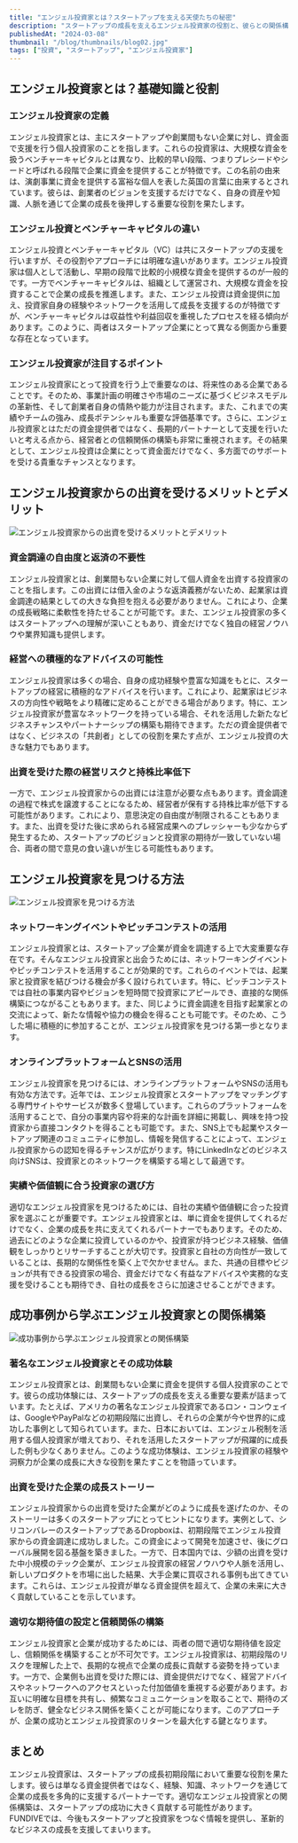 ```yaml
---
title: "エンジェル投資家とは？スタートアップを支える天使たちの秘密"
description: "スタートアップの成長を支えるエンジェル投資家の役割と、彼らとの関係構築について解説します。"
publishedAt: "2024-03-08"
thumbnail: "/blog/thumbnails/blog02.jpg"
tags: ["投資", "スタートアップ", "エンジェル投資家"]
---
```



## エンジェル投資家とは？基礎知識と役割

### エンジェル投資家の定義

エンジェル投資家とは、主にスタートアップや創業間もない企業に対し、資金面で支援を行う個人投資家のことを指します。これらの投資家は、大規模な資金を扱うベンチャーキャピタルとは異なり、比較的早い段階、つまりプレシードやシードと呼ばれる段階で企業に資金を提供することが特徴です。この名前の由来は、演劇事業に資金を提供する富裕な個人を表した英国の言葉に由来するとされています。彼らは、創業者のビジョンを支援するだけでなく、自身の資産や知識、人脈を通じて企業の成長を後押しする重要な役割を果たします。

### エンジェル投資とベンチャーキャピタルの違い

エンジェル投資とベンチャーキャピタル（VC）は共にスタートアップの支援を行いますが、その役割やアプローチには明確な違いがあります。エンジェル投資家は個人として活動し、早期の段階で比較的小規模な資金を提供するのが一般的です。一方でベンチャーキャピタルは、組織として運営され、大規模な資金を投資することで企業の成長を推進します。また、エンジェル投資は資金提供に加え、投資家自身の経験やネットワークを活用して成長を支援するのが特徴ですが、ベンチャーキャピタルは収益性や利益回収を重視したプロセスを経る傾向があります。このように、両者はスタートアップ企業にとって異なる側面から重要な存在となっています。

### エンジェル投資家が注目するポイント

エンジェル投資家にとって投資を行う上で重要なのは、将来性のある企業であることです。そのため、事業計画の明確さや市場のニーズに基づくビジネスモデルの革新性、そして創業者自身の情熱や能力が注目されます。また、これまでの実績やチームの強み、成長ポテンシャルも重要な評価基準です。さらに、エンジェル投資家とはただの資金提供者ではなく、長期的パートナーとして支援を行いたいと考える点から、経営者との信頼関係の構築も非常に重視されます。その結果として、エンジェル投資は企業にとって資金面だけでなく、多方面でのサポートを受ける貴重なチャンスとなります。

## エンジェル投資家からの出資を受けるメリットとデメリット

![エンジェル投資家からの出資を受けるメリットとデメリット](/blog/images/angel-investment-pros-cons.jpg)

### 資金調達の自由度と返済の不要性

エンジェル投資家とは、創業間もない企業に対して個人資金を出資する投資家のことを指します。この出資には借入金のような返済義務がないため、起業家は資金調達の結果としての大きな負担を抱える必要がありません。これにより、企業の成長戦略に柔軟性を持たせることが可能です。また、エンジェル投資家の多くはスタートアップへの理解が深いこともあり、資金だけでなく独自の経営ノウハウや業界知識も提供します。

### 経営への積極的なアドバイスの可能性

エンジェル投資家は多くの場合、自身の成功経験や豊富な知識をもとに、スタートアップの経営に積極的なアドバイスを行います。これにより、起業家はビジネスの方向性や戦略をより精確に定めることができる場合があります。特に、エンジェル投資家が豊富なネットワークを持っている場合、それを活用した新たなビジネスチャンスやパートナーシップの構築も期待できます。ただの資金提供者ではなく、ビジネスの「共創者」としての役割を果たす点が、エンジェル投資の大きな魅力でもあります。

### 出資を受けた際の経営リスクと持株比率低下

一方で、エンジェル投資家からの出資には注意が必要な点もあります。資金調達の過程で株式を譲渡することになるため、経営者が保有する持株比率が低下する可能性があります。これにより、意思決定の自由度が制限されることもあります。また、出資を受けた後に求められる経営成果へのプレッシャーも少なからず発生するため、スタートアップのビジョンと投資家の期待が一致していない場合、両者の間で意見の食い違いが生じる可能性もあります。

## エンジェル投資家を見つける方法

![エンジェル投資家を見つける方法](/blog/images/finding-angel-investors.jpg)

### ネットワーキングイベントやピッチコンテストの活用

エンジェル投資家とは、スタートアップ企業が資金を調達する上で大変重要な存在です。そんなエンジェル投資家と出会うためには、ネットワーキングイベントやピッチコンテストを活用することが効果的です。これらのイベントでは、起業家と投資家を結びつける機会が多く設けられています。特に、ピッチコンテストでは自社の事業内容やビジョンを短時間で投資家にアピールでき、直接的な関係構築につながることもあります。また、同じように資金調達を目指す起業家との交流によって、新たな情報や協力の機会を得ることも可能です。そのため、こうした場に積極的に参加することが、エンジェル投資家を見つける第一歩となります。

### オンラインプラットフォームとSNSの活用

エンジェル投資家を見つけるには、オンラインプラットフォームやSNSの活用も有効な方法です。近年では、エンジェル投資家とスタートアップをマッチングする専門サイトやサービスが数多く登場しています。これらのプラットフォームを活用することで、自分の事業内容や将来的な計画を詳細に掲載し、興味を持つ投資家から直接コンタクトを得ることも可能です。また、SNS上でも起業やスタートアップ関連のコミュニティに参加し、情報を発信することによって、エンジェル投資家からの認知を得るチャンスが広がります。特にLinkedInなどのビジネス向けSNSは、投資家とのネットワークを構築する場として最適です。

### 実績や価値観に合う投資家の選び方

適切なエンジェル投資家を見つけるためには、自社の実績や価値観に合った投資家を選ぶことが重要です。エンジェル投資家とは、単に資金を提供してくれるだけでなく、企業の成長を共に支えてくれるパートナーでもあります。そのため、過去にどのような企業に投資しているのかや、投資家が持つビジネス経験、価値観をしっかりとリサーチすることが大切です。投資家と自社の方向性が一致していることは、長期的な関係性を築く上で欠かせません。また、共通の目標やビジョンが共有できる投資家の場合、資金だけでなく有益なアドバイスや実務的な支援を受けることも期待でき、自社の成長をさらに加速させることができます。

## 成功事例から学ぶエンジェル投資家との関係構築

![成功事例から学ぶエンジェル投資家との関係構築](/blog/images/angel-investor-success-stories.jpg)

### 著名なエンジェル投資家とその成功体験

エンジェル投資家とは、創業間もない企業に資金を提供する個人投資家のことです。彼らの成功体験には、スタートアップの成長を支える重要な要素が詰まっています。たとえば、アメリカの著名なエンジェル投資家であるロン・コンウェイは、GoogleやPayPalなどの初期段階に出資し、それらの企業が今や世界的に成功した事例として知られています。また、日本においては、エンジェル税制を活用する個人投資家が増えており、それを活用したスタートアップが飛躍的に成長した例も少なくありません。このような成功体験は、エンジェル投資家の経験や洞察力が企業の成長に大きな役割を果たすことを物語っています。

### 出資を受けた企業の成長ストーリー

エンジェル投資家からの出資を受けた企業がどのように成長を遂げたのか、そのストーリーは多くのスタートアップにとってヒントになります。実例として、シリコンバレーのスタートアップであるDropboxは、初期段階でエンジェル投資家からの資金調達に成功しました。この資金によって開発を加速させ、後にグローバル展開を図る基盤を築きました。一方で、日本国内では、少額の出資を受けた中小規模のテック企業が、エンジェル投資家の経営ノウハウや人脈を活用し、新しいプロダクトを市場に出した結果、大手企業に買収される事例も出てきています。これらは、エンジェル投資が単なる資金提供を超えて、企業の未来に大きく貢献していることを示しています。

### 適切な期待値の設定と信頼関係の構築

エンジェル投資家と企業が成功するためには、両者の間で適切な期待値を設定し、信頼関係を構築することが不可欠です。エンジェル投資家は、初期段階のリスクを理解した上で、長期的な視点で企業の成長に貢献する姿勢を持っています。一方で、企業側も出資を受けた際には、資金提供だけでなく、経営アドバイスやネットワークへのアクセスといった付加価値を重視する必要があります。お互いに明確な目標を共有し、頻繁なコミュニケーションを取ることで、期待のズレを防ぎ、健全なビジネス関係を築くことが可能になります。このアプローチが、企業の成功とエンジェル投資家のリターンを最大化する鍵となります。

## まとめ

エンジェル投資家は、スタートアップの成長初期段階において重要な役割を果たします。彼らは単なる資金提供者ではなく、経験、知識、ネットワークを通じて企業の成長を多角的に支援するパートナーです。適切なエンジェル投資家との関係構築は、スタートアップの成功に大きく貢献する可能性があります。FUNDIVEでは、今後もスタートアップと投資家をつなぐ情報を提供し、革新的なビジネスの成長を支援してまいります。 